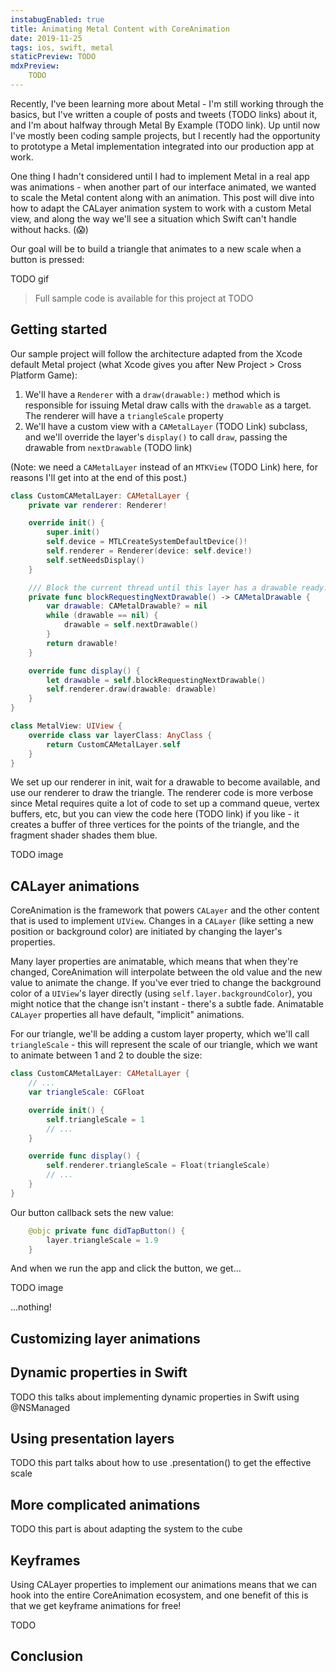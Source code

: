```yaml
---
instabugEnabled: true
title: Animating Metal Content with CoreAnimation
date: 2019-11-25
tags: ios, swift, metal
staticPreview: TODO
mdxPreview:
    TODO
---
```

Recently, I've been learning more about Metal - I'm still working through the basics, but I've written a couple of posts and tweets (TODO links) about it, and I'm about halfway through Metal By Example (TODO link). Up until now I've mostly been coding sample projects, but I recently had the opportunity to prototype a Metal implementation integrated into our production app at work.

One thing I hadn't considered until I had to implement Metal in a real app was animations - when another part of our interface animated, we wanted to scale the Metal content along with an animation. This post will dive into how to adapt the CALayer animation system to work with a custom Metal view, and along the way we'll see a situation which Swift can't handle without hacks. (😱)

Our goal will be to build a triangle that animates to a new scale when a button is pressed:

TODO gif

> Full sample code is available for this project at TODO

## Getting started
Our sample project will follow the architecture adapted from the Xcode default Metal project (what Xcode gives you after New Project > Cross Platform Game):

1. We'll have a `Renderer` with a `draw(drawable:)` method which is responsible for issuing Metal draw calls with the `drawable` as a target. The renderer will have a `triangleScale` property
2. We'll have a custom view with a `CAMetalLayer` (TODO Link) subclass, and we'll override the layer's `display()` to call `draw`, passing the drawable from `nextDrawable` (TODO link)

(Note: we need a `CAMetalLayer` instead of an `MTKView` (TODO Link) here, for reasons I'll get into at the end of this post.)

```swift
class CustomCAMetalLayer: CAMetalLayer {
    private var renderer: Renderer!

    override init() {
        super.init()
        self.device = MTLCreateSystemDefaultDevice()!
        self.renderer = Renderer(device: self.device!)
        self.setNeedsDisplay()
    }

    /// Block the current thread until this layer has a drawable ready.
    private func blockRequestingNextDrawable() -> CAMetalDrawable {
        var drawable: CAMetalDrawable? = nil
        while (drawable == nil) {
            drawable = self.nextDrawable()
        }
        return drawable!
    }

    override func display() {
        let drawable = self.blockRequestingNextDrawable()
        self.renderer.draw(drawable: drawable)
    }
}

class MetalView: UIView {
    override class var layerClass: AnyClass {
        return CustomCAMetalLayer.self
    }
}
```

We set up our renderer in init, wait for a drawable to become available, and use our renderer to draw the triangle. The renderer code is more verbose since Metal requires quite a lot of code to set up a command queue, vertex buffers, etc, but you can view the code here (TODO link) if you like - it creates a buffer of three vertices for the points of the triangle, and the fragment shader shades them blue.

TODO image

## CALayer animations
CoreAnimation is the framework that powers `CALayer` and the other content that is used to implement `UIView`. Changes in a `CALayer` (like setting a new position or background color) are initiated by changing the layer's properties.

Many layer properties are animatable, which means that when they're changed, CoreAnimation will interpolate between the old value and the new value to animate the change. If you've ever tried to change the background color of a `UIView`'s layer directly (using `self.layer.backgroundColor`), you might notice that the change isn't instant - there's a subtle fade. Animatable `CALayer` properties all have default, "implicit" animations.

For our triangle, we'll be adding a custom layer property, which we'll call `triangleScale` - this will represent the scale of our triangle, which we want to animate between 1 and 2 to double the size:

```swift
class CustomCAMetalLayer: CAMetalLayer {
    // ...
    var triangleScale: CGFloat

    override init() {
        self.triangleScale = 1
        // ...
    }

    override func display() {
        self.renderer.triangleScale = Float(triangleScale)
        // ...
    }
}
```

Our button callback sets the new value:

```swift
    @objc private func didTapButton() {
        layer.triangleScale = 1.9
    }
```

And when we run the app and click the button, we get...

TODO image

...nothing!

## Customizing layer animations

## Dynamic properties in Swift
TODO this talks about implementing dynamic properties in Swift using @NSManaged

## Using presentation layers
TODO this part talks about how to use .presentation() to get the effective scale

## More complicated animations
TODO this part is about adapting the system to the cube

## Keyframes
Using CALayer properties to implement our animations means that we can hook into the entire CoreAnimation ecosystem, and one benefit of this is that we get keyframe animations for free!

TODO

## Conclusion


